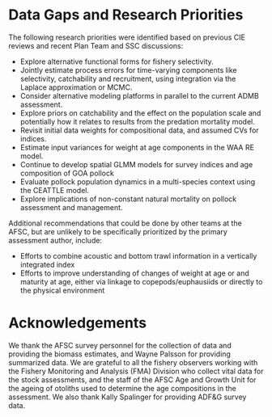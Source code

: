 # Data Gaps and Research Priorities

The following research priorities were identified based on
previous CIE reviews and recent Plan Team and SSC discussions:

- Explore alternative functional forms for fishery selectivity.
- Jointly estimate process errors for time-varying components
  like selectivity, catchability and recruitment, using
  integration via the Laplace approximation or MCMC.
- Consider alternative modeling platforms in parallel to the
  current ADMB assessment.
- Explore priors on catchability and the effect on the population
  scale and potentially how it relates to results from the
  predation mortality model.
- Revisit initial data weights for compositional data, and
  assumed CVs for indices.
- Estimate input variances for weight at age components in the
  WAA RE model.
- Continue to develop spatial GLMM models for survey indices and
  age composition of GOA pollock
- Evaluate pollock population dynamics in a multi-species context
  using the CEATTLE model.
- Explore implications of non-constant natural mortality on
  pollock assessment and management.

Additional recommendations that could be done by other teams at
the AFSC, but are unlikely to be specifically prioritized by the
primary assessment author, include:

- Efforts to combine acoustic and bottom trawl information in a
  vertically integrated index
- Efforts to improve understanding of changes of weight at age or
  and maturity at age, either via linkage to copepods/euphausiids
  or directly to the physical environment

# Acknowledgements
We thank the AFSC survey personnel for the collection of data and
providing the biomass estimates, and Wayne Palsson for providing
summarized data. We are grateful to all the fishery observers
working with the Fishery Monitoring and Analysis (FMA) Division
who collect vital data for the stock assessments, and the staff
of the AFSC Age and Growth Unit for the ageing of otoliths used
to determine the age compositions in the assessment. We also
thank Kally Spalinger for providing ADF&G survey data.

\pagebreak
